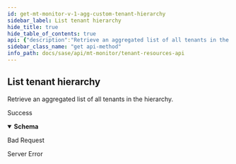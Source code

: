 ```yaml
---
id: get-mt-monitor-v-1-agg-custom-tenant-hierarchy
sidebar_label: List tenant hierarchy
hide_title: true
hide_table_of_contents: true
api: {"description":"Retrieve an aggregated list of all tenants in the hierarchy.\n","operationId":"get-mt-monitor-v1-agg-custom-tenant-hierarchy","responses":{"200":{"content":{"application/json":{"schema":{"properties":{"cdlTenantId":{"description":"CDL Tenant Id","type":"string"},"children":{"description":"List of Child Tenants which are of type Tenant Hierarchy","items":"circular()","type":"array"},"display_name":{"description":"Tenant Display Name","type":"string"},"id":{"description":"TSG Id","type":"string"},"license_activated":{"description":"License Activation Flag","type":"boolean"},"region":{"description":"Set of CDL regions which can be any one of  us01, eu01, au01, de01, jp01, ca01, sg01, uk01","items":{"type":"string"},"type":"array","uniqueItems":true},"tenantLicenseType":{"description":"Tenant License Type which can be any one of PA_ONLY, SDWAN_ONLY, SASE, PA_SDWAN","type":"string"},"vertical":{"description":"Customer Vertical","type":"string"}},"required":["cdlTenantId","display_name","id","license_activated","tenantLicenseType","vertical"],"type":"object"}}},"description":"Success"},"400":{"description":"Bad Request"},"500":{"description":"Server Error"}},"security":[{"Bearer":[]}],"tags":["TenantResources"],"method":"get","path":"/mt/monitor/v1/agg/custom/tenant/hierarchy","servers":[{"url":"https://api.sase.paloaltonetworks.com"}],"securitySchemes":{"Bearer":{"scheme":"bearer","type":"http"}},"info":{"contact":{},"description":"Use the Tenant Resource API to list all tenants in the hierarchy.\n","title":"Tenant Resources API","version":"1.0"},"postman":{"name":"List tenant hierarchy","description":{"content":"Retrieve an aggregated list of all tenants in the hierarchy.\n","type":"text/plain"},"url":{"path":["mt","monitor","v1","agg","custom","tenant","hierarchy"],"host":["{{baseUrl}}"],"query":[],"variable":[]},"header":[{"key":"Accept","value":"application/json"}],"method":"GET","auth":{"type":"bearer","bearer":[{"type":"any","value":"<Bearer Token>","key":"token"}]}}}
sidebar_class_name: "get api-method"
info_path: docs/sase/api/mt-monitor/tenant-resources-api
---
```



## List tenant hierarchy



Retrieve an aggregated list of all tenants in the hierarchy.


<div><ApiTabs><TabItem label={"200"} value={"200"}><div>

Success

</div><div><MimeTabs groupId={"mime-type"}><TabItem label={"application/json"} value={"application/json"}><SchemaTabs groupId={"schema-tabs"}><TabTtem label={"Schema"} value={"Schema"}><details style={{}} data-collapsed={false} open={true}><summary style={{"textAlign":"left"}}><strong>Schema</strong></summary><div style={{"textAlign":"left","marginLeft":"1rem"}}></div><ul style={{"marginLeft":"1rem"}}><SchemaItem collapsible={false} name={"cdlTenantId"} required={false} schemaDescription={"CDL Tenant Id"} schemaName={"string"} qualifierMessage={undefined} defaultValue={undefined}></SchemaItem><SchemaItem collapsible={false} name={"children"} required={false} schemaDescription={"List of Child Tenants which are of type Tenant Hierarchy"} schemaName={"undefined[]"} qualifierMessage={undefined} defaultValue={undefined}></SchemaItem><SchemaItem collapsible={false} name={"display_name"} required={false} schemaDescription={"Tenant Display Name"} schemaName={"string"} qualifierMessage={undefined} defaultValue={undefined}></SchemaItem><SchemaItem collapsible={false} name={"id"} required={false} schemaDescription={"TSG Id"} schemaName={"string"} qualifierMessage={undefined} defaultValue={undefined}></SchemaItem><SchemaItem collapsible={false} name={"license_activated"} required={false} schemaDescription={"License Activation Flag"} schemaName={"boolean"} qualifierMessage={undefined} defaultValue={undefined}></SchemaItem><SchemaItem collapsible={false} name={"region"} required={false} schemaDescription={"Set of CDL regions which can be any one of  us01, eu01, au01, de01, jp01, ca01, sg01, uk01"} schemaName={"string[]"} qualifierMessage={undefined} defaultValue={undefined}></SchemaItem><SchemaItem collapsible={false} name={"tenantLicenseType"} required={false} schemaDescription={"Tenant License Type which can be any one of PA_ONLY, SDWAN_ONLY, SASE, PA_SDWAN"} schemaName={"string"} qualifierMessage={undefined} defaultValue={undefined}></SchemaItem><SchemaItem collapsible={false} name={"vertical"} required={false} schemaDescription={"Customer Vertical"} schemaName={"string"} qualifierMessage={undefined} defaultValue={undefined}></SchemaItem></ul></details></TabTtem></SchemaTabs></TabItem></MimeTabs></div></TabItem><TabItem label={"400"} value={"400"}><div>

Bad Request

</div><div></div></TabItem><TabItem label={"500"} value={"500"}><div>

Server Error

</div><div></div></TabItem></ApiTabs></div>
      